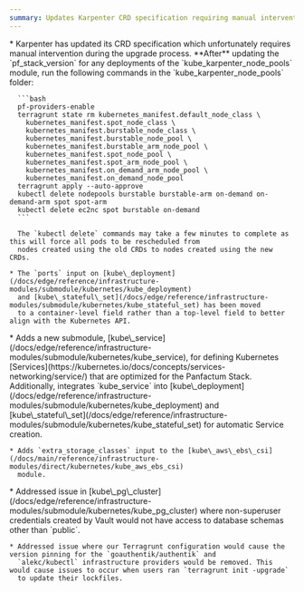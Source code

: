 ```yaml
---
summary: Updates Karpenter CRD specification requiring manual intervention during upgrade, restructures ports configuration in workload modules, adds Kubernetes Service submodule, and fixes PostgreSQL credential access issues.
---
```



<ChangelogEntry>
  <Fragment slot="breaking-changes">
    * Karpenter has updated its CRD specification which unfortunately requires manual intervention during the upgrade process.
      **After** updating the `pf_stack_version` for any deployments of the `kube_karpenter_node_pools` module,
      run the following commands in the `kube_karpenter_node_pools` folder:

      ```bash
      pf-providers-enable
      terragrunt state rm kubernetes_manifest.default_node_class \
        kubernetes_manifest.spot_node_class \
        kubernetes_manifest.burstable_node_class \
        kubernetes_manifest.burstable_node_pool \
        kubernetes_manifest.burstable_arm_node_pool \
        kubernetes_manifest.spot_node_pool \
        kubernetes_manifest.spot_arm_node_pool \
        kubernetes_manifest.on_demand_arm_node_pool \
        kubernetes_manifest.on_demand_node_pool
      terragrunt apply --auto-approve
      kubectl delete nodepools burstable burstable-arm on-demand on-demand-arm spot spot-arm
      kubectl delete ec2nc spot burstable on-demand
      ```

      The `kubectl delete` commands may take a few minutes to complete as this will force all pods to be rescheduled from
      nodes created using the old CRDs to nodes created using the new CRDs.

    * The `ports` input on [kube\_deployment](/docs/edge/reference/infrastructure-modules/submodule/kubernetes/kube_deployment)
      and [kube\_stateful\_set](/docs/edge/reference/infrastructure-modules/submodule/kubernetes/kube_stateful_set) has been moved
      to a container-level field rather than a top-level field to better align with the Kubernetes API.
  </Fragment>

  <Fragment slot="additions">
    * Adds a new submodule, [kube\_service](/docs/edge/reference/infrastructure-modules/submodule/kubernetes/kube_service), for
      defining Kubernetes [Services](https://kubernetes.io/docs/concepts/services-networking/service/) that are optimized for the Panfactum Stack.
      Additionally, integrates `kube_service` into [kube\_deployment](/docs/edge/reference/infrastructure-modules/submodule/kubernetes/kube_deployment)
      and [kube\_stateful\_set](/docs/edge/reference/infrastructure-modules/submodule/kubernetes/kube_stateful_set) for automatic Service creation.

    * Adds `extra_storage_classes` input to the [kube\_aws\_ebs\_csi](/docs/main/reference/infrastructure-modules/direct/kubernetes/kube_aws_ebs_csi)
      module.
  </Fragment>

  <Fragment slot="fixes">
    * Addressed issue in [kube\_pg\_cluster](/docs/edge/reference/infrastructure-modules/submodule/kubernetes/kube_pg_cluster)
      where non-superuser credentials created by Vault would not have access to database schemas other than `public`.

    * Addressed issue where our Terragrunt configuration would cause the version pinning for the `goauthentik/authentik` and
      `alekc/kubectl` infrastructure providers would be removed. This would cause issues to occur when users ran `terragrunt init -upgrade`
      to update their lockfiles.
  </Fragment>
</ChangelogEntry>
